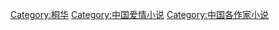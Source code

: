 [[Category:桐华|Category:桐华]]
[[Category:中国爱情小说|Category:中国爱情小说]]
[[Category:中国各作家小说|Category:中国各作家小说]]